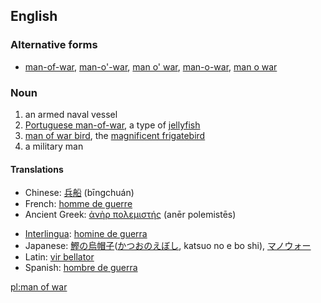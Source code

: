 {{also|man-of-war}}
==English==

===Alternative forms===
*[[man-of-war]], [[man-o'-war]], [[man o' war]], [[man-o-war]], [[man o war]]

===Noun===
{{en-noun|head=[[man]] [[of]] [[war]]|men of war}}

# an armed naval vessel
# [[Portuguese man-of-war]], a type of [[jellyfish]]
# [[man of war bird]], the [[w:Magnificent Frigatebird|magnificent frigatebird]]
# a military man

====Translations====
{{trans-see|armed naval vessel|man-of-war}}

{{trans-see|type of jellyfish|Portuguese man-of-war}}

{{trans-top|man of war bird}}
{{trans-mid}}
{{trans-bottom}}

{{trans-top|military man}}
{{trans-mid}}
{{trans-bottom}}

{{checktrans-top}}
*Chinese: [[兵船]] (bīngchuán)
*French: [[homme de guerre]]
* Ancient Greek: [[ἀνὴρ πολεμιστής]] (anēr polemistēs) {{m}}
{{checktrans-mid}}
*[[Interlingua]]: [[homine de guerra]]
*Japanese: [[鰹の烏帽子]]([[かつおのえぼし]], katsuo no e bo shi), [[マノウォー]]
*Latin: [[vir bellator]] {{m}}
*Spanish: [[hombre de guerra]]
{{checktrans-bottom}}

[[pl:man of war]]